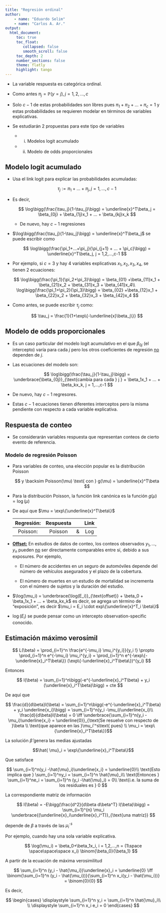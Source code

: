 ```yaml
---
title: "Regresión ordinal"
author: 
    - name: "Eduardo Selim"
    - name: "Carlos A. Ar."
output: 
  html_document:
     toc: true
     toc_float:
        collapsed: false
        smooth_scroll: false
     toc_depth: 2
     number_sections: false
     theme: flatly
     highlight: tango
---
```


-   La variable respuesta es categórica ordinal.

-   Como antes $\pi_j = \mathbb{P}(y = j), j = 1,2,...,c$

-   Solo $c-1$ de estas probabilidades son libres pues $\pi_1 + \pi_2 +...+\pi_c = 1$ y estas probabilidades se requieren modelar en términos de variables explicativas.

-   Se estudiarán 2 propuestas para este tipo de variables

    -   (i) Modelos logit acumulado

    -   (ii) Modelo de odds proporcionales

## Modelo logit acumulado

-   Usa el link logit para explicar las probabilidades acumuladas:

    $$
    \tau_j := \pi_1 + ... + \pi_j, j = 1, ..., c-1
    $$

-   Es decir,

    $$
    \log\bigg(\frac{\tau_j}{1-\tau_j}\bigg) = \underline{x}^T\beta_j = \beta_{0j} + \beta_{1j}x_1 + ... + \beta_{kj}x_k 
    $$

    -   De nuevo, hay $c-1$ regresiones

-   $\log\bigg(\frac{\tau_j}{1-\tau_j}\bigg) = \underline{x}^T\beta_j$ se puede escribir como

    $$
    \log\bigg(\frac{\pi_1+...+\pi_j}{\pi_{j+1} + ... + \pi_c}\bigg) = \underline{x}^T\beta_j, j = 1,2,...,c-1
    $$

-   Por ejemplo, si $c = 3$ y hay 4 variables explicativas $x_1, x_2,x_3,x_4$, se tienen 2 ecuaciones:

    $$
    \log\bigg(\frac{\pi_1}{\pi_2+\pi_3}\bigg) = \beta_{01} +\beta_{11}x_1 + \beta_{21}x_2 + \beta_{31}x_3 + \beta_{41}x_4\\
    \log\bigg(\frac{\pi_1+\pi_2}{\pi_3}\bigg) = \beta_{02} +\beta_{12}x_1 + \beta_{22}x_2 + \beta_{32}x_3 + \beta_{42}x_4
    $$

-   Como antes, se puede escribir $\tau_j$ como:

    $$
    \tau_j = \frac{1}{1+\exp\{-\underline{x}\beta_j\}}
    $$

## Modelo de odds proporcionales

-   Es un caso particular del modelo logit acumulativo en el que $\beta_{0j}$ (el intercepto) varía para cada $j$ pero los otros coeficientes de regresión [no]{.ul} dependen de $j$.

-   Las ecuaciones del modelo son:

    $$
    \log\bigg(\frac{\tau_j}{1-\tau_j}\bigg) = \underbrace{\beta_{0j}}_{\text{cambia para cada } j } + \beta_1x_1 + ... + \beta_kx_k, j = 1,...,c-1
    $$

-   De nuevo, hay $c-1$ regresores.

-   Estas $c-1$ ecuaciones tienen diferentes interceptos pero la misma pendiente con respecto a cada variable explicativa.

## Respuesta de conteo

-   Se considerarán variables respuesta que representan conteos de cierto evento de referencia.

### Modelo de regresión Poisson

-   Para variables de conteo, una elección popular es la distribución Poisson

    $$
    y \backsim Poisson(\mu) \text{ con } g(\mu) = \underline{x}^T\beta
    $$

-   Para la distribución Poisson, la función link canónica es la función $g(\mu) = \log(\mu)$

-   De aquí que $\mu  = \exp\{\underline{x}^T\beta\}$

    | Regresión: | Respuesta |     | Link |
    |:----------:|:---------:|:---:|:----:|
    |  Poisson:  |  Poisson  |  &  | Log  |

-   [**Offset:**]{.ul} En estudios de datos de conteo, los conteos observados $y_1,...,y_n$ pueden [no]{.ul} ser directamente comparables entre sí, debido a sus exposures. Por ejemplo,

    -   El número de accidentes en un seguro de automóviles depende del número de vehículos asegurados y el plazo de la cobertura.

    -   El número de muertes en un estudio de mortalidad se incrementa con el número de sujetos y la duración del estudio.

-   $\log(\mu_i) = \underbrace{\log(E_i)}_{\text{offset}} + \beta_0 + \beta_1x_1 + ... + \beta_kx_k$ es decir, se agrega un término de "exposición", es decir $\mu_i = E_i \cdot exp\{\underline{x}^T_i \beta\}$

-   $\log(E_i)$ se puede pensar como un intercepto observation-specific conocido.

## Estimación máximo verosímil

$$
L(\beta) = \prod_{i=1}^n \frac{e^{-\mu_i} \mu_i^{y_i}}{y_i !} \propto  \prod_{i=1}^n e^{-\mu_i} \mu_i^{y_i} = \prod_{i=1}^n e^{-\exp\{-\underline{x}_i^T\beta\}} (\exp\{-\underline{x}_i^T\beta\})^{y_i} 
$$

Entonces

$$ 
l(\beta) = \sum_{i=1}^n\bigg(-e^{-\underline{x}_i^T\beta} + y_i (\underline{x}_i^T\beta)\bigg) + cte
$$

De aquí que

$$
\frac{d}{d\beta}l(\beta) = \sum_{i=1}^n\bigg(-e^{-\underline{x}_i^T\beta} + y_i \underline{x_i}\bigg) = \sum_{i=1}^n(y_i -\mu_i)\underline{x_i}\\
\frac{d}{d\beta}l(\beta) = 0 \iff \underbrace{\sum_{i=1}^n(y_i -\mu_i)\underline{x_i} = \underline{0}}_{\text{Se resuelve con respecto de }\beta \\ \text{que aparece en las }\mu_i'^s\text{ pues} \\ \mu_i = \exp\{\underline{x}_i^T\beta\}}$$

La solución $\hat{\beta}$ genera las medias ajustadas

$$\hat{ \mu}_i = \exp\{\underline{x}_i^T\beta\}$$

Que satisface

$$
\sum_{i=1}^n(y_i -\hat{\mu}_i)\underline{x_i} = \underline{0}\\
\text{Esto implica que } \sum_{i=1}^ny_i = \sum_{i=1}^n \hat{\mu}_i\\
\text{Entonces } \sum_{i=1}^ne_i = \sum_{i=1}^n (y_i -\hat{\mu}_i) = 0\\
\text{i.e. la suma de los residuales es } 0
$$

La correspondiente matriz de información

$$
I(\beta) = -E\bigg(\frac{d^2}{d\beta d\beta^T} l(\beta)\bigg) = \sum_{i=1}^{n} \mu_i \underbrace{(\underline{x}_i\underline{x}_i^T)}_{\text{una matríz}}
$$

depende de $\beta$ a través de las $\mu_i´^s$

Por ejemplo, cuando hay una sola variable explicativa.

$$
\log(\mu_i) = \beta_0+\beta_1x_i, i = 1,2,...,n = (1\space \space\space\space x_i)  \binom{\beta_0}{\beta_1}
$$

A partir de la ecuación de máxima verosimilitud

$$
\sum_{i=1}^n (y_i - \hat{\mu_i})\underline{x}_i = \underline{0} \iff \binom{\sum_{i=1}^n (y_i - \hat{\mu_i})}{\sum_{i=1}^n x_i(y_i - \hat{\mu_i})} = \binom{0}{0}
$$

Es decir,

$$
\begin{cases}
\displaystyle \sum_{i=1}^n y_i = \sum_{i=1}^n \hat{\mu}_i\\
\\
\displaystyle \sum_{i=1}^n x_i e_i = 0
\end{cases}
$$
